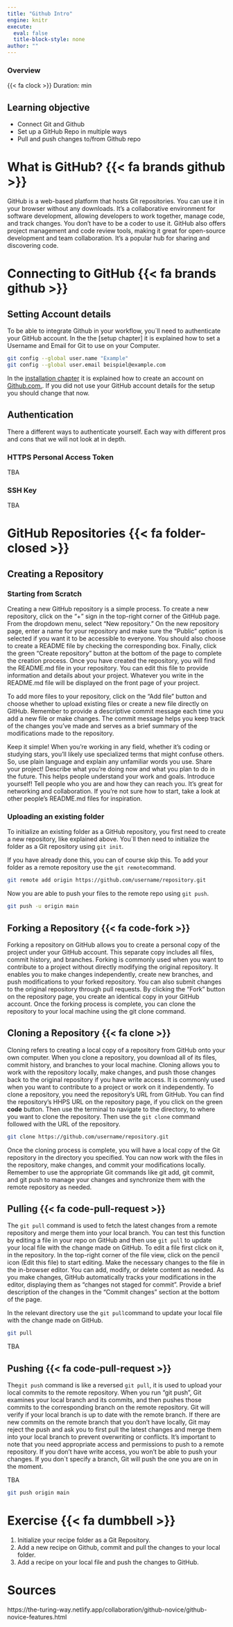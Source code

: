 ```yaml
---
title: "Github Intro"
engine: knitr
execute:
  eval: false
  title-block-style: none
author: ""
---
```

::: callout-note
### Overview

{{< fa clock >}} Duration:  min
:::

## Learning objective
-   Connect Git and Github
-   Set up a GitHub Repo in multiple ways
-   Pull and push changes to/from Github repo

# What is GitHub? {{< fa brands github >}}

GitHub is a web-based platform that hosts Git repositories.
You can use it in your browser without any downloads.
It's a collaborative environment for software development, allowing developers to work together, manage code, and track changes.
You don't have to be a coder to use it.
GitHub also offers project management and code review tools, making it great for open-source development and team collaboration.
It's a popular hub for sharing and discovering code.

# Connecting to GitHub {{< fa brands github >}}

## Setting Account details

To be able to integrate Github in your workflow, you´ll need to authenticate your GitHub account.
In the the [setup chapter] it is explained how to set a Username and Email for Git to use on your Computer.

```bash

git config --global user.name "Example"
git config --global user.email beispiel@example.com

```

In the [installation chapter](installation.qmd) it is explained how to create an account on [Github.com.](Github.com).
If you did not use your GitHub account details for the setup you should change that now.

## Authentication

There a different ways to authenticate yourself. 
Each way with different pros and cons that we will not look at in depth.

### HTTPS Personal Access Token
TBA

### SSH Key
TBA

# GitHub Repositories {{< fa folder-closed >}}

## Creating a Repository

### Starting from Scratch

Creating a new GitHub repository is a simple process. 
To create a new repository, click on the "+" sign in the top-right corner of the GitHub page. From the dropdown menu, select "New repository."
On the new repository page, enter a name for your repository and make sure the "Public" option is selected if you want it to be accessible to everyone. 
You should also choose to create a README file by checking the corresponding box.
Finally, click the green "Create repository" button at the bottom of the page to complete the creation process.
Once you have created the repository, you will find the README.md file in your repository. 
You can edit this file to provide information and details about your project. 
Whatever you write in the README.md file will be displayed on the front page of your project.
 
To add more files to your repository, click on the "Add file" button and choose whether to upload existing files or create a new file directly on GitHub. 
Remember to provide a descriptive commit message each time you add a new file or make changes. 
The commit message helps you keep track of the changes you've made and serves as a brief summary of the modifications made to the repository.

::: {.callout-tip title="Writing a README file" collapse="true"}
Keep it simple!
When you're working in any field, whether it's coding or studying stars, you'll likely use specialized terms that might confuse others.
So, use plain language and explain any unfamiliar words you use.
Share your project! 
Describe what you're doing now and what you plan to do in the future. 
This helps people understand your work and goals.
Introduce yourself! 
Tell people who you are and how they can reach you. 
It's great for networking and collaboration.
If you're not sure how to start, take a look at other people's README.md files for inspiration.
:::

### Uploading an existing folder

To initialize an existing folder as a GitHub repository, you first need to create a new repository, like explained above.
You´ll then need to initialize the folder as a Git repository using `git init`.

If you have already done this, you can of course skip this.
To add your folder as a remote repository use the `git remote`command.

```bash
git remote add origin https://github.com/username/repository.git
```

Now you are able to push your files to the remote repo using `git push`.

```bash
git push -u origin main
```

## Forking a Repository  {{< fa code-fork >}}

Forking a repository on GitHub allows you to create a personal copy of the project under your GitHub account. 
This separate copy includes all files, commit history, and branches.
Forking is commonly used when you want to contribute to a project without directly modifying the original repository. 
It enables you to make changes independently, create new branches, and push modifications to your forked repository. 
You can also submit changes to the original repository through pull requests. 
By clicking the "Fork" button on the repository page, you create an identical copy in your GitHub account.
Once the forking process is complete, you can clone the repository to your local machine using the git clone command.

## Cloning a Repository {{< fa clone >}}

Cloning refers to creating a local copy of a repository from GitHub onto your own computer. 
When you clone a repository, you download all of its files, commit history, and branches to your local machine. 
Cloning allows you to work with the repository locally, make changes, and push those changes back to the original repository if you have write access. 
It is commonly used when you want to contribute to a project or work on it independently. To clone a repository, you need the repository's URL from GitHub. 
You can find the repository's HHPS URL on the repository page, if you click on the green **code** button. 
Then use the terminal to navigate to the directory, to where you want to clone the repository.
Then use the `git clone` command followed with the URL of the repository.

```bash
git clone https://github.com/username/repository.git
```

Once the cloning process is complete, you will have a local copy of the Git repository in the directory you specified.
You can now work with the files in the repository, make changes, and commit your modifications locally.
Remember to use the appropriate Git commands like git add, git commit, and git push to manage your changes and synchronize them with the remote repository as needed.

## Pulling {{< fa code-pull-request >}}

The `git pull` command is used to fetch the latest changes from a remote repository and merge them into your local branch. 
You can test this function by editing a file in your repo on GitHub and then use `git pull` to update your local file with the change made on GitHub.
To edit a file first click on it, in the repository. 
In the top-right corner of the file view, click on the pencil icon (Edit this file) to start editing.
Make the necessary changes to the file in the in-browser editor. You can add, modify, or delete content as needed.
As you make changes, GitHub automatically tracks your modifications in the editor, displaying them as "changes not staged for commit".
Provide a brief description of the changes in the "Commit changes" section at the bottom of the page.

In the relevant directory use the `git pull`command to update your local file with the change made on GitHub.

```bash
git pull
```
::: {.callout-tip title="git pull command flags" collapse="true"}
TBA
:::

## Pushing {{< fa code-pull-request >}}

The`git push` command is like a reversed `git pull`, it is used to upload your local commits to the remote repository.
When you run "git push", Git examines your local branch and its commits, and then pushes those commits to the corresponding branch on the remote repository. 
Git will verify if your local branch is up to date with the remote branch. 
If there are new commits on the remote branch that you don't have locally, Git may reject the push and ask you to first pull the latest changes and merge them into your local branch to prevent overwriting or conflicts. 
It's important to note that you need appropriate access and permissions to push to a remote repository. 
If you don't have write access, you won't be able to push your changes.
If you don`t specify a branch, Git will push the one you are on in the moment.

::: {.callout-tip title="git push command flags" collapse="true"}
TBA
:::

```bash
git push origin main
```

# Exercise {{< fa dumbbell >}}

1.  Initialize your recipe folder as a Git Repository.
2.  Add a new recipe on Github, commit and pull the changes to your local folder.
3.  Add a recipe on your local file and push the changes to GitHub.

# Sources

https://the-turing-way.netlify.app/collaboration/github-novice/github-novice-features.html
